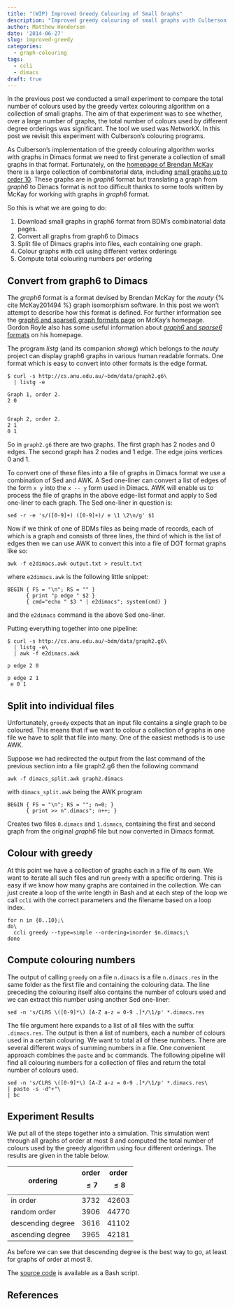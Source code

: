 ```yaml
---
title: "(WIP) Improved Greedy Colouring of Small Graphs"
description: "Improved greedy colouring of small graphs with Culberson's programs."
author: Matthew Henderson
date: '2014-06-27'
slug: improved-greedy
categories:
  - graph-colouring
tags:
  - ccli
  - dimacs
draft: true
---
```


In the previous post we conducted a small experiment to compare the total
number of colours used by the greedy vertex colouring algorithm on a collection
of small graphs. The aim of that experiment was to see whether, over a large
number of graphs, the total number of colours used by different degree
orderings was significant. The tool we used was NetworkX. In this post we
revisit this experiment with Culberson's colouring programs.

As Culberson's implementation of the greedy colouring algorithm works with
graphs in Dimacs format we need to first generate a collection of small graphs
in that format. Fortunately, on the [homepage of Brendan McKay][bdmhomepage]
there is a large collection of combinatorial data, including
[small graphs up to order 10][bdmgraphs]. These graphs are in *graph6*
format but translating a graph from *graph6* to Dimacs format is not too
difficult thanks to some tools written by McKay for working with graphs in
*graph6* format.

So this is what we are going to do:

1. Download small graphs in graph6 format from BDM's combinatorial data pages.
2. Convert all graphs from graph6 to Dimacs
3. Split file of Dimacs graphs into files, each containing one graph.
4. Colour graphs with ccli using different vertex orderings
5. Compute total colouring numbers per ordering

Convert from graph6 to Dimacs
-----------------------------

The *graph6* format is a format devised by Brendan McKay for the
*nauty* {% cite McKay201494 %} graph isomorphism software. In this post we
won't attempt to describe how this format is defined. For further information
see the
[graph6 and sparse6 graph formats page][bdmgraph6]
on McKay's homepage. Gordon Royle also has some useful information about
[*graph6* and *sparse6* formats][roylegraph6] on his homepage.

The program *listg* (and its companion *showg*) which belongs to the *nauty*
project can display graph6 graphs in various human readable formats. One format
which is easy to convert into other formats is the edge format.

    $ curl -s http://cs.anu.edu.au/~bdm/data/graph2.g6\
      | listg -e

    Graph 1, order 2.
    2 0


    Graph 2, order 2.
    2 1
    0 1

So in `graph2.g6` there are two graphs. The first graph has 2 nodes and 0 edges.
The second graph has 2 nodes and 1 edge. The edge joins vertices 0 and 1.

To convert one of these files into a file of graphs in Dimacs format we use
a combination of Sed and AWK. A Sed one-liner can convert a list of edges of
the form `x y` into the `x -- y` form used in Dimacs. AWK will enable us to
process the file of graphs in the above edge-list format and apply to Sed
one-liner to each graph. The Sed one-liner in question is:

    sed -r -e 's/([0-9]+) ([0-9]+)/ e \1 \2\n/g' $1

Now if we think of one of BDMs files as being made of records, each of
which is a graph and consists of three lines, the third of which is the list
of edges then we can use AWK to convert this into a file of DOT format graphs
like so:

    awk -f e2dimacs.awk output.txt > result.txt

where `e2dimacs.awk` is the following little snippet:

    BEGIN { FS = "\n"; RS = "" }
          { print "p edge " $2 }
          { cmd="echo " $3 " | e2dimacs"; system(cmd) }

and the `e2dimacs` command is the above Sed one-liner.

Putting everything together into one pipeline:

    $ curl -s http://cs.anu.edu.au/~bdm/data/graph2.g6\
      | listg -e\
      | awk -f e2dimacs.awk

    p edge 2 0

    p edge 2 1
     e 0 1

Split into individual files
---------------------------

Unfortunately, `greedy` expects that an input file contains a single graph to
be coloured. This means that if we want to colour a collection of graphs in one
file we have to split that file into many. One of the easiest methods is to use
AWK.

Suppose we had redirected the output from the last command of the previous
section into a file graph2.g6 then the following command

    awk -f dimacs_split.awk graph2.dimacs

with `dimacs_split.awk` being the AWK program

    BEGIN { FS = "\n"; RS = ""; n=0; }
          { print >> n".dimacs"; n++; }

Creates two files `0.dimacs` and `1.dimacs`, containing the first and second
graph from the original *graph6* file but now converted in Dimacs format.

Colour with greedy
------------------

At this point we have a collection of graphs each in a file of its own. We
want to iterate all such files and run `greedy` with a specific ordering. This
is easy if we know how many graphs are contained in the collection. We can
just create a loop of the write length in Bash and at each step of the loop
we call `ccli` with the correct parameters and the filename based on a loop
index.

    for n in {0..10};\
    do\
      ccli greedy --type=simple --ordering=inorder $n.dimacs;\
    done

Compute colouring numbers
-------------------------

The output of calling `greedy` on a file `n.dimacs` is a file `n.dimacs.res`
in the same folder as the first file and containing the colouring data. The
line preceding the colouring itself also contains the number of colours used
and we can extract this number using another Sed one-liner:

    sed -n 's/CLRS \([0-9]*\) [A-Z a-z = 0-9 .]*/\1/p' *.dimacs.res

The file argument here expands to a list of all files with the suffix
`.dimacs.res`. The output is then a list of numbers, each a number of colours
used in a certain colouring. We want to total all of these numbers. There
are several different ways of summing numbers in a file. One convenient approach
combines the `paste` and `bc` commands. The following pipeline will find all
colouring numbers for a collection of files and return the total number of
colours used.

    sed -n 's/CLRS \([0-9]*\) [A-Z a-z = 0-9 .]*/\1/p' *.dimacs.res\
    | paste -s -d"+"\
    | bc

Experiment Results
------------------

We put all of the steps together into a simulation. This simulation went through
all graphs of order at most 8 and computed the total number of colours used by
the greedy algorithm using four different orderings. The results are given in
the table below.

|     ordering      | order $$\leq 7$$ | order $$\leq 8$$ |
|-------------------|:----------------:|:----------------:|
| in order          |       3732       |      42603       |
| random order      |       3906       |      44770       |
| descending degree |       3616       |      41102       |
| ascending degree  |       3965       |      42181       |

As before we can see that descending degree is the best way to go, at least for
graphs of order at most 8.

The [source code][simgist] is available as a Bash script.

References
----------


[bdmgraphs]: http://cs.anu.edu.au/~bdm/data/graphs.html
[bdmgraph6]: http://cs.anu.edu.au/~bdm/data/formats.html
[bdmhomepage]: http://cs.anu.edu.au/~bdm
[roylegraph6]: http://staffhome.ecm.uwa.edu.au/~00013890/g6.html

[sedsumtips]: http://www.linuxandlife.com/2013/09/5-different-command-methods-to-get-sum.html

[simgist]: https://gist.github.com/MHenderson/0bc559d87514a4e482e7

